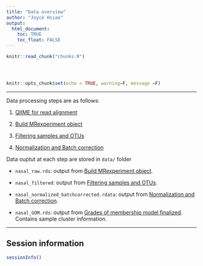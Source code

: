 ```yaml
---
title: "Data overview"
author: "Joyce Hsiao"
output: 
  html_document:
    toc: TRUE
    toc_float: FALSE
---
```


<!-- The file analysis/chunks.R contains chunks that define default settings
shared across the workflowr files. -->
```r
knitr::read_chunk("chunks.R")
```

<!-- Update knitr chunk options -->
```r
```

<!-- Insert the date the file was last updated -->
```r
```

<!-- Insert the code version (Git commit SHA1) if Git repository exists and R
 package git2r is installed -->
```r
```

```r
knitr::opts_chunk$set(echo = TRUE, warning=F, message =F)
```

---

Data processing steps are as follows:

1. [QIIME for read alignment](log_20171207080411.txt)

2. [Build MRexperiment object](step0_build_MRexperiment.html)

3. [Filtering samples and OTUs](step1_filtering.html)

4. [Normalization and Batch correction](step2_normalization_batch.html)


Data ouptut at each step are stored in `data/` folder

* `nasal_raw.rds`: output from [Build MRexperiment object](step0_build_MRexperiment.html).

* `nasal_filtered`: output from [Filtering samples and OTUs](step1_filtering.html).

* `nasal_normalized_batchcorrected.rdata`: output from [Normalization and Batch correction](step2_normalization_batch.html).

* `nasal_GOM.rds`: output from [Grades of membership model finalized](step3_gradesOfMembership.html). Contains sample cluster information.

---

## Session information

```r
sessionInfo()
```


